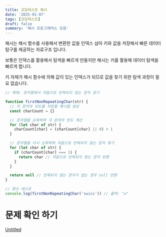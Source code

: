 ```yaml
---
title: 코딩테스트 해시
date: '2025-01-07'
tags: [코딩테스트]
draft: false
summary: '해시 프로그래머스 모음'
---
```


해시는 해시 함수를 사용해서 변환한 값을 인덱스 삼아 키와 값을 저장해서 빠른 데이터 탐구를 제공하는 자료구조 입니다.

보통은 인덱스를 활용해서 탐색을 빠르게 만들지만 해시는 키를 활용해 데이터 탐색을 빠르게 합니다.

키 자체가 해시 함수에 의해 값이 있는 인덱스가 되므로 값을 찾기 위한 탐색 과정이 필요 없습니다.

```jsx
// 예제: 문자열에서 처음으로 반복되지 않는 문자 찾기

function firstNonRepeatingChar(str) {
  // 각 문자의 빈도를 저장할 해시맵 생성
  const charCount = {}

  // 문자열을 순회하며 각 문자의 빈도 계산
  for (let char of str) {
    charCount[char] = (charCount[char] || 0) + 1
  }

  // 문자열을 다시 순회하며 처음으로 반복되지 않는 문자 찾기
  for (let char of str) {
    if (charCount[char] === 1) {
      return char // 처음으로 반복되지 않는 문자 반환
    }
  }

  return null // 반복되지 않는 문자가 없는 경우 null 반환
}

// 함수 테스트
console.log(firstNonRepeatingChar('swiss')) // 출력: "w"
```

# 문제 확인 하기

[Untitled](https://www.notion.so/1744843169a980298764f3a3f3990295?pvs=21)
